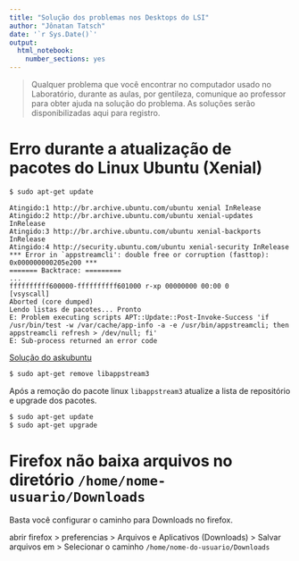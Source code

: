 ```yaml
---
title: "Solução dos problemas nos Desktops do LSI"
author: "Jônatan Tatsch"
date: '`r Sys.Date()`'
output: 
  html_notebook: 
    number_sections: yes
---
```


> Qualquer problema que você encontrar no computador usado no Laboratório, durante as aulas, por gentileza, comunique ao professor para obter ajuda na solução do problema. As soluções serão disponibilizadas aqui para registro.

# Erro durante a atualização de pacotes do Linux Ubuntu (Xenial)

```bash
$ sudo apt-get update
```

```
Atingido:1 http://br.archive.ubuntu.com/ubuntu xenial InRelease
Atingido:2 http://br.archive.ubuntu.com/ubuntu xenial-updates InRelease        
Atingido:3 http://br.archive.ubuntu.com/ubuntu xenial-backports InRelease      
Atingido:4 http://security.ubuntu.com/ubuntu xenial-security InRelease         
*** Error in `appstreamcli': double free or corruption (fasttop): 0x000000000205e200 ***
======= Backtrace: =========
...
ffffffffff600000-ffffffffff601000 r-xp 00000000 00:00 0                  [vsyscall]
Aborted (core dumped)
Lendo listas de pacotes... Pronto
E: Problem executing scripts APT::Update::Post-Invoke-Success 'if /usr/bin/test -w /var/cache/app-info -a -e /usr/bin/appstreamcli; then appstreamcli refresh > /dev/null; fi'
E: Sub-process returned an error code

```

[Solução do askubuntu](https://askubuntu.com/questions/942895/e-problem-executing-scripts-aptupdatepost-invoke-success)

```bash
$ sudo apt-get remove libappstream3
```

Após a remoção do pacote linux `libappstream3` atualize a lista de repositório e upgrade dos pacotes.

```bash
$ sudo apt-get update
$ sudo apt-get upgrade
```




# Firefox não baixa arquivos no diretório `/home/nome-usuario/Downloads`

Basta você configurar o caminho para Downloads no firefox.


abrir firefox > 
  preferencias > 
    Arquivos e Aplicativos (Downloads) > 
      Salvar arquivos em >
      Selecionar o caminho `/home/nome-do-usuario/Downloads`
      

